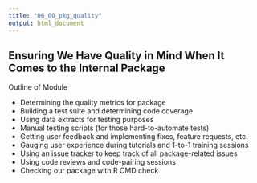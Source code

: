 ```yaml
---
title: "06_00_pkg_quality"
output: html_document
---
```


## Ensuring We Have Quality in Mind When It Comes to the Internal Package

Outline of Module

- Determining the quality metrics for package
- Building a test suite and determining code coverage
- Using data extracts for testing purposes
- Manual testing scripts (for those hard-to-automate tests)
- Getting user feedback and implementing fixes, feature requests, etc.
- Gauging user experience during tutorials and 1-to-1 training sessions
- Using an issue tracker to keep track of all package-related issues
- Using code reviews and code-pairing sessions
- Checking our package with R CMD check
